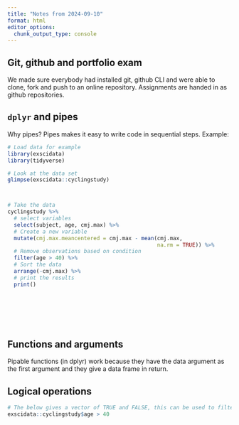 ```yaml
---
title: "Notes from 2024-09-10"
format: html
editor_options: 
  chunk_output_type: console
---
```


## Git, github and portfolio exam

We made sure everybody had installed git, github CLI and were able to clone, fork and push to an online repository. Assignments are handed in as github repositories.



## `dplyr` and pipes

Why pipes? Pipes makes it easy to write code in sequential steps. Example:

```r

# Load data for example
library(exscidata)
library(tidyverse)

# Look at the data set 
glimpse(exscidata::cyclingstudy)



# Take the data
cyclingstudy %>%
  # select variables
  select(subject, age, cmj.max) %>% 
  # Create a new variable
  mutate(cmj.max.meancentered = cmj.max - mean(cmj.max, 
                                               na.rm = TRUE)) %>% 
  # Remove observations based on condition
  filter(age > 40) %>% 
  # Sort the data 
  arrange(-cmj.max) %>%
  # print the results
  print()
  







```



## Functions and arguments
 
Pipable functions (in dplyr) work because they have the data argument as the first argument and they give a data frame in return.  
 
 


## Logical operations

```r

# The below gives a vector of TRUE and FALSE, this can be used to filter a data set
exscidata::cyclingstudy$age > 40





```



